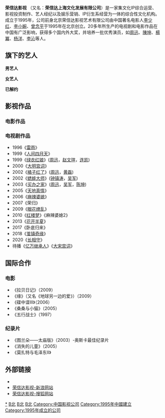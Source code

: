 {{Infobox_Company 
|company_name   = 荣信达影视
| company_logo   = 
| company_type   = 电影公司<br/>经纪公司<br/>影视公司
  | company_slogan = 
  | foundation     = 1995年
  | location       = [[北京|北京]]、[[上海|上海]]
  | key_people     = [[李少红|李少红]]、[[李小婉|李小婉]]、[[曾念平|曾念平]]
  | sales          = 
  | profit         = 
  | asset          = 
  | market_value   = 
  | subsid         =   
  | num_employees  = 
  | industry       = 电影与电视剧制作和发行、艺人管理
  | products       = 电影、电视剧
  | revenue        = 
}}
'''荣信达影视''' （又名：'''荣信达上海文化发展有限公司'''）是一家集文化IP综合运营、影视投资制作、艺人经纪以及娱乐营销、IP衍生系经营为一体的综合性文化机构。成立于1995年，公司前身北京荣信达影视艺术有限公司由中国著名电影人[[李少红|李少红]]、[[李小婉|李小婉]]、[[曾念平|曾念平]]于1995年在北京创立。20多年所生产的电视剧和电影作品在中国有广泛影响，获得多个国内外大奖，并培养一批优秀演员，如[[周迅|周迅]]、[[陳坤|陳坤]]、[[杨幂|楊冪]]、[[杨洋|杨洋]]、[[李沁|李沁]]等人。

==旗下的艺人==

'''男艺人'''
{{columns-list|4|
*陈政阳
*张艺泷
*肖阳
*李浩滨
*林雨申
}}

'''女艺人'''
{{columns-list|4|

*[[归亚蕾|归亚蕾]]
*[[王馥荔|王馥荔]]
*毛晓慧
*楷旋
*杨懿
*刘聪
*钱冬旎
*周毅
}}

'''已解约'''
{{columns-list|4|
*[[周迅|周迅]]
*[[陳坤|陳坤]]
*[[楊冪|楊冪]]
*[[曾黎|曾黎]]
*[[杨洋|杨洋]]
*[[李沁|李沁]]
*[[蒋梦婕|蒋梦婕]]
*[[阚清子|阚清子]]
*[[于小彤|于小彤]]

*[[黄觉|黄觉]]
*[[徐海乔|徐海乔]]
*[[宣璐|宣璐]]
*[[何琳|何琳]]
*[[张檬|张檬]]
*[[鲍起静|鲍起静]]
*[[李依蔓|李依蔓]]
*[[高洋_(演员)|高洋]]
*[[阎妮|阎妮]]
*缪俊杰
*张衣
*房子斌
*李彦明
*任思扬
*杨晓波
*杨雨婷
*申珉熙
*[[王培祎|王培祎]]
*董玥
*[[南笙|南笙]]（罗小伊）
*刘泯廷
*马丹旎
*刘丛丹
*周雪菲
*韩菲儿
*欧巧合
*李彦明
*子洋
*徐垚
*李艳
*马晓灿
*吴军
*常晓阳
*姜彤
*徐筠
*徐菁遥
*唐一菲
*沈畅
*贾妮
*符馨尹
*池华琼
}}

==影视作品==
===电影作品===
{{columns-list|2|
*《血色清晨》
*《四十不惑》
*《红粉》
*《绿衣红娘》
*《门》
*《[[恋爱中的宝贝|恋爱中的宝贝]]》
*《生死劫》
*《禧娃》
*《[[小城之春|小城之春]]》
*《绝对隐私》系列
*《[[红西服|红西服]]》
*《[[盲探|盲探]]》
*《越域重生》
*《妈阁是座城》
}}

===电视剧作品===
*1996《[[雷雨_(电视剧)|雷雨]]》
*1999《[[人间四月天|人间四月天]]》
*1999《[[绿衣红娘|绿衣红娘]]》([[周迅|周迅]]，[[赵文瑄|赵文瑄]]，[[连凯|连凯]])
*2000《[[大明宫词|大明宫词]]》
*2002《[[橘子红了|橘子红了]]》([[周迅|周迅]]，[[黄磊|黄磊]])
*2002《[[蟋蟀大师|蟋蟀大师]]》([[钟镇涛|钟镇涛]]，[[吴军|吴军]])
*2003《[[买办之家|买办之家]]》([[周迅|周迅]]，[[吴军|吴军]]，[[陈坤|陈坤]])
*2005《[[天地真情|天地真情]]》
*2006《[[麻辣婆媳|麻辣婆媳]]》
*2007《荣归》
*2009《[[眼花缭乱|眼花缭乱]]》
*2010《[[红楼梦_(2010年电视剧)|红楼梦]]》《麻辣婆媳2》
*2013《[[花开半夏|花开半夏]]》
*2017《卧底归来》
*2018《[[茧镇奇缘|茧镇奇缘]]》
*2020《[[长相守|长相守]]》
*待播《[[亿万继承人|亿万继承人]]》《[[大宋宫词|大宋宫词]]》

==国际合作==
===电影===
*《拉贝日记》（2009）
*《缘》（又名《地球另一边的爱》）（2009）
*《碟中谍III》（2006）
*《桑桑与小猫》（2005）
*《五行战士》（1997）

===纪录片===
*《图兰朵——太庙版》（2003）-奥斯卡最佳纪录片
*《消失的儿童》（2005）
*《莫扎特与毛泽东II》

== 外部链接 ==
*{{Sinaweibo|rosatfilm|荣信达影视}}
*[http://yule.sohu.com/s2007/rongxinda/  荣信达影视-新浪网站] {{Wayback|url=http://yule.sohu.com/s2007/rongxinda/ |date=20080719202807 }}
*[http://yule.sohu.com/s2007/rongxinda/  荣信达影视-搜狐网站] {{Wayback|url=http://yule.sohu.com/s2007/rongxinda/ |date=20080719202807 }}
{{中国唱片及影视公司}}
[[Category:荣信达影视|*]]
[[Category:中國民營企業|B北]]
[[Category:中国艺人经纪公司|B北]]
[[Category:北京市传媒公司|B北]]
[[Category:中国影视公司|Category:中国影视公司]]
[[Category:1995年中國建立|Category:1995年中國建立]]
[[Category:1995年成立的公司|Category:1995年成立的公司]]
